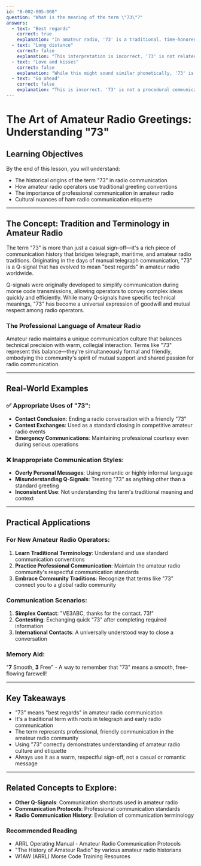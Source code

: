 ```yaml
---
id: "B-002-005-008"
question: "What is the meaning of the term \"73\"?"
answers:
  - text: "Best regards"
    correct: true
    explanation: "In amateur radio, '73' is a traditional, time-honored way of saying 'best regards' at the end of a contact. This Q-signal originated in the early days of telegraph communication and has been adopted by amateur radio operators worldwide as a warm, friendly closing greeting. Unlike personal messages like 'love and kisses', '73' maintains the professional courtesy that characterizes amateur radio communication."
  - text: "Long distance"
    correct: false
    explanation: "This interpretation is incorrect. '73' is not related to distance measurement or transmission range. It's a traditional greeting or sign-off in amateur radio, specifically meaning 'best regards' and used as a friendly farewell between operators."
  - text: "Love and kisses"
    correct: false
    explanation: "While this might sound similar phonetically, '73' is a professional communication term in amateur radio, not a personal romantic message. Using such informal language would be considered inappropriate and unprofessional on amateur radio frequencies."
  - text: "Go ahead"
    correct: false
    explanation: "This is incorrect. '73' is not a procedural communication term like 'go ahead', but rather a traditional way of saying 'best regards' when concluding a radio contact. Operators use other specific phrases like 'over' to indicate turn-taking during communication."
---
```


# The Art of Amateur Radio Greetings: Understanding "73"

## Learning Objectives
By the end of this lesson, you will understand:
- The historical origins of the term "73" in radio communication
- How amateur radio operators use traditional greeting conventions
- The importance of professional communication in amateur radio
- Cultural nuances of ham radio communication etiquette

---

## The Concept: Tradition and Terminology in Amateur Radio

The term "73" is more than just a casual sign-off—it's a rich piece of communication history that bridges telegraph, maritime, and amateur radio traditions. Originating in the days of manual telegraph communication, "73" is a Q-signal that has evolved to mean "best regards" in amateur radio worldwide.

Q-signals were originally developed to simplify communication during morse code transmissions, allowing operators to convey complex ideas quickly and efficiently. While many Q-signals have specific technical meanings, "73" has become a universal expression of goodwill and mutual respect among radio operators.

### The Professional Language of Amateur Radio

Amateur radio maintains a unique communication culture that balances technical precision with warm, collegial interaction. Terms like "73" represent this balance—they're simultaneously formal and friendly, embodying the community's spirit of mutual support and shared passion for radio communication.

---

## Real-World Examples

### ✅ Appropriate Uses of "73":
- **Contact Conclusion**: Ending a radio conversation with a friendly "73"
- **Contest Exchanges**: Used as a standard closing in competitive amateur radio events
- **Emergency Communications**: Maintaining professional courtesy even during serious operations

### ❌ Inappropriate Communication Styles:
- **Overly Personal Messages**: Using romantic or highly informal language
- **Misunderstanding Q-Signals**: Treating "73" as anything other than a standard greeting
- **Inconsistent Use**: Not understanding the term's traditional meaning and context

---

## Practical Applications

### For New Amateur Radio Operators:
1. **Learn Traditional Terminology**: Understand and use standard communication conventions
2. **Practice Professional Communication**: Maintain the amateur radio community's respectful communication standards
3. **Embrace Community Traditions**: Recognize that terms like "73" connect you to a global radio community

### Communication Scenarios:
1. **Simplex Contact**: "VE3ABC, thanks for the contact. 73!"
2. **Contesting**: Exchanging quick "73" after completing required information
3. **International Contacts**: A universally understood way to close a conversation

### Memory Aid:
"**7** Smooth, **3** Free" - A way to remember that "73" means a smooth, free-flowing farewell!

---

## Key Takeaways

- "73" means "best regards" in amateur radio communication
- It's a traditional term with roots in telegraph and early radio communication
- The term represents professional, friendly communication in the amateur radio community
- Using "73" correctly demonstrates understanding of amateur radio culture and etiquette
- Always use it as a warm, respectful sign-off, not a casual or romantic message

---

## Related Concepts to Explore:
- **Other Q-Signals**: Communication shortcuts used in amateur radio
- **Communication Protocols**: Professional communication standards
- **Radio Communication History**: Evolution of communication terminology

### Recommended Reading
- ARRL Operating Manual - Amateur Radio Communication Protocols
- "The History of Amateur Radio" by various amateur radio historians
- W1AW (ARRL) Morse Code Training Resources
